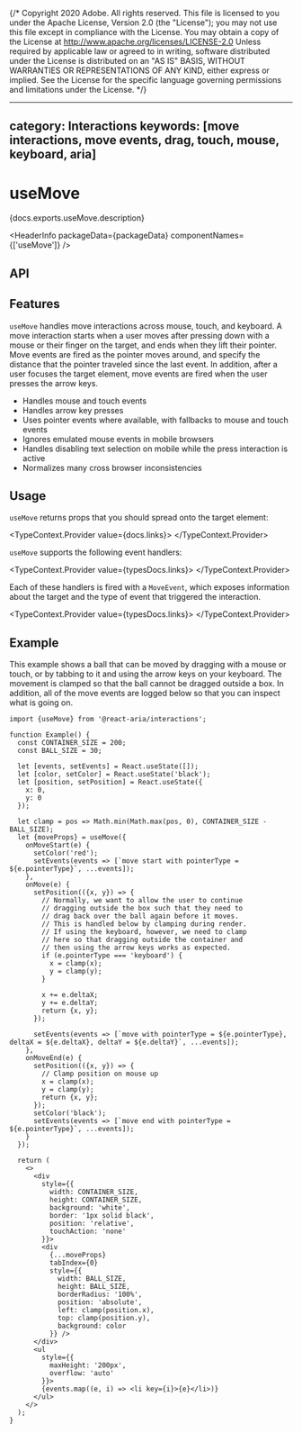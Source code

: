 {/* Copyright 2020 Adobe. All rights reserved.
This file is licensed to you under the Apache License, Version 2.0 (the "License");
you may not use this file except in compliance with the License. You may obtain a copy
of the License at http://www.apache.org/licenses/LICENSE-2.0
Unless required by applicable law or agreed to in writing, software distributed under
the License is distributed on an "AS IS" BASIS, WITHOUT WARRANTIES OR REPRESENTATIONS
OF ANY KIND, either express or implied. See the License for the specific language
governing permissions and limitations under the License. */}



---
category: Interactions
keywords: [move interactions, move events, drag, touch, mouse, keyboard, aria]
---

# useMove

<PageDescription>{docs.exports.useMove.description}</PageDescription>

<HeaderInfo
  packageData={packageData}
  componentNames={['useMove']} />

## API

<FunctionAPI function={docs.exports.useMove} links={docs.links} />

## Features

`useMove` handles move interactions across mouse, touch, and keyboard. A move interaction starts when a
user moves after pressing down with a mouse or their finger on the target, and ends when they lift their pointer. Move
events are fired as the pointer moves around, and specify the distance that the pointer traveled since the last
event. In addition, after a user focuses the target element, move events are fired when the user presses the arrow keys.

* Handles mouse and touch events
* Handles arrow key presses
* Uses pointer events where available, with fallbacks to mouse and touch events
* Ignores emulated mouse events in mobile browsers
* Handles disabling text selection on mobile while the press interaction is active
* Normalizes many cross browser inconsistencies

## Usage

`useMove` returns props that you should spread onto the target element:

<TypeContext.Provider value={docs.links}>
  <InterfaceType properties={docs.links[docs.exports.useMove.return.id].properties} />
</TypeContext.Provider>

`useMove` supports the following event handlers:

<TypeContext.Provider value={typesDocs.links}>
  <InterfaceType properties={typesDocs.exports.MoveEvents.properties} />
</TypeContext.Provider>

Each of these handlers is fired with a `MoveEvent`, which exposes information about the target and the
type of event that triggered the interaction.

<TypeContext.Provider value={typesDocs.links}>
  <InterfaceType properties={typesDocs.exports.MoveMoveEvent.properties} />
</TypeContext.Provider>

## Example

This example shows a ball that can be moved by dragging with a mouse or touch, or by tabbing to it and using
the arrow keys on your keyboard. The movement is clamped so that the ball cannot be dragged outside a box.
In addition, all of the move events are logged below so that you can inspect what is going on.

```tsx example
import {useMove} from '@react-aria/interactions';

function Example() {
  const CONTAINER_SIZE = 200;
  const BALL_SIZE = 30;

  let [events, setEvents] = React.useState([]);
  let [color, setColor] = React.useState('black');
  let [position, setPosition] = React.useState({
    x: 0,
    y: 0
  });

  let clamp = pos => Math.min(Math.max(pos, 0), CONTAINER_SIZE - BALL_SIZE);
  let {moveProps} = useMove({
    onMoveStart(e) {
      setColor('red');
      setEvents(events => [`move start with pointerType = ${e.pointerType}`, ...events]);
    },
    onMove(e) {
      setPosition(({x, y}) => {
        // Normally, we want to allow the user to continue
        // dragging outside the box such that they need to
        // drag back over the ball again before it moves.
        // This is handled below by clamping during render.
        // If using the keyboard, however, we need to clamp
        // here so that dragging outside the container and
        // then using the arrow keys works as expected.
        if (e.pointerType === 'keyboard') {
          x = clamp(x);
          y = clamp(y);
        }

        x += e.deltaX;
        y += e.deltaY;
        return {x, y};
      });

      setEvents(events => [`move with pointerType = ${e.pointerType}, deltaX = ${e.deltaX}, deltaY = ${e.deltaY}`, ...events]);
    },
    onMoveEnd(e) {
      setPosition(({x, y}) => {
        // Clamp position on mouse up
        x = clamp(x);
        y = clamp(y);
        return {x, y};
      });
      setColor('black');
      setEvents(events => [`move end with pointerType = ${e.pointerType}`, ...events]);
    }
  });

  return (
    <>
      <div
        style={{
          width: CONTAINER_SIZE,
          height: CONTAINER_SIZE,
          background: 'white',
          border: '1px solid black',
          position: 'relative',
          touchAction: 'none'
        }}>
        <div
          {...moveProps}
          tabIndex={0}
          style={{
            width: BALL_SIZE,
            height: BALL_SIZE,
            borderRadius: '100%',
            position: 'absolute',
            left: clamp(position.x),
            top: clamp(position.y),
            background: color
          }} />
      </div>
      <ul
        style={{
          maxHeight: '200px',
          overflow: 'auto'
        }}>
        {events.map((e, i) => <li key={i}>{e}</li>)}
      </ul>
    </>
  );
}
```
